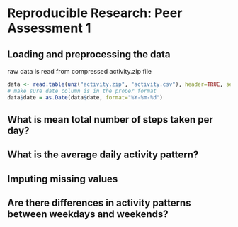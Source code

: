 # Reproducible Research: Peer Assessment 1


## Loading and preprocessing the data
raw data is read from compressed activity.zip file 
```r
data <- read.table(unz("activity.zip", "activity.csv"), header=TRUE, sep=",")
# make sure date column is in the proper format
data$date = as.Date(data$date, format="%Y-%m-%d")
```

## What is mean total number of steps taken per day?



## What is the average daily activity pattern?



## Imputing missing values



## Are there differences in activity patterns between weekdays and weekends?
